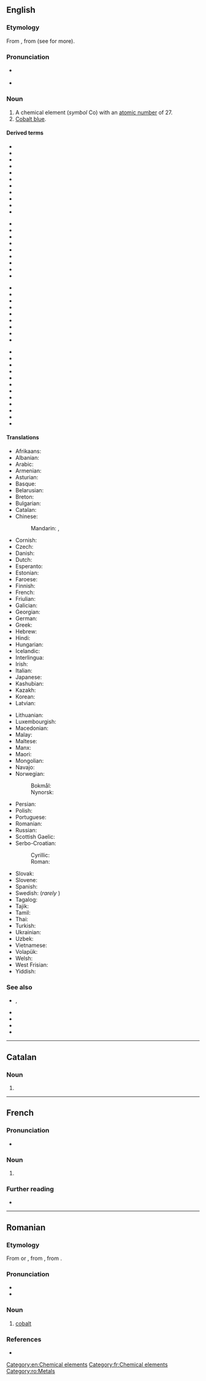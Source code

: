 {{also|Cobalt}}
==English==
{{wikipedia}}

===Etymology===
From {{etyl|de|en}} {{m|de|Kobold||goblin}}, from {{etyl|gmh|en}} (see {{m|en|Kobold}} for more).

{{elements|Co|iron|Fe|nickel|Ni}}

===Pronunciation===
* {{a|UK}} {{IPA|/ˈkəʊ.bɒlt/|lang=en}}
* {{audio|En-us-cobalt.ogg|Audio (US)|lang=en}}

===Noun===
{{en-noun|-|s}}

# A chemical element (''symbol'' Co) with an [[atomic number]] of 27.
# [[cobalt blue|Cobalt blue]].

====Derived terms====
{{rel-top4|terms derived from cobalt}}
* {{l|en|cobalamin}}
* {{l|en|cobaltamine}}
* {{l|en|cobaltammine}}
* {{l|en|cobalt-bicarbonate method}}
* {{l|en|cobalt-bloom}}
* {{l|en|cobalt blue}}
* {{l|en|cobalt bomb}}
* {{l|en|cobalt-bronze}}
* {{l|en|cobalt chloride}}
* {{l|en|cobalt crust}}
* {{l|en|cobalt dichloride}}
{{rel-mid4}}
* {{l|en|cobalt difluoride}}
* {{l|en|cobalt fluoride}}
* {{l|en|cobalt-glance}}
* {{l|en|cobalt green}}
* {{l|en|cobalti-}}
* {{l|en|cobaltic}}
* {{l|en|cobaltiferous}}
* {{l|en|cobaltine}}
* {{l|en|cobaltite}}
{{rel-mid4}}
* {{l|en|cobalto-}}
* {{l|en|cobaltous}}
* {{l|en|cobalt oxide}}
* {{l|en|cobalt-pyrites}}
* {{l|en|cobalt red}}
* {{l|en|cobalt-sixty}}
* {{l|en|cobalt-speiss}}
* {{l|en|cobalt ultramarine}}
* {{l|en|cobalt violet}}
{{rel-mid4}}
* {{l|en|cobalt-vitriol}}
* {{l|en|cobalt yellow}}
* {{l|en|cobamide}}
* {{l|en|cobinamide}}
* {{l|en|earthy cobalt}}
* {{l|en|gray cobalt}}
* {{l|en|grey cobalt}}
* {{l|en|radiocobalt}}
* {{l|en|red cobalt}}
* {{l|en|samarium-cobalt magnet}}
* {{l|en|silver-white cobalt}}
* {{l|en|tin-white cobalt}}
{{rel-bottom}}

====Translations====
{{trans-top|chemical element}}
* Afrikaans: {{t|af|kobalt}}
* Albanian: {{t+|sq|kobalt}}
* Arabic: {{t|ar|كُوبَلْت}}
* Armenian: {{t+|hy|կոբալտ}}
* Asturian: {{t|ast|cobaltu|m}}
* Basque: {{t|eu|kobaltoa}}
* Belarusian: {{t|be|ко́бальт|m}}
* Breton: {{t|br|kobalt|m}}
* Bulgarian: {{t|bg|коба́лт|m}}
* Catalan: {{t+|ca|cobalt|m}}
* Chinese:
*: Mandarin: {{t+|cmn|鈷|sc=Hani}}, {{t+|cmn|钴|tr=gǔ|sc=Hani}}
* Cornish: {{t|kw|cobolt}}
* Czech: {{t+|cs|kobalt|m}}
* Danish: {{t+|da|kobolt}}
* Dutch: {{t+|nl|kobalt|n}}
* Esperanto: {{t+|eo|kobalto}}
* Estonian: {{t+|et|koobalt}}
* Faroese: {{t|fo|kobolt|n}}
* Finnish: {{t+|fi|koboltti}}
* French: {{t+|fr|cobalt|m}}
* Friulian: {{t|fur|cobalt}}
* Galician: {{t+|gl|cobalto|m}}
* Georgian: {{t|ka|კობალტი}}
* German: {{t+|de|Kobalt|n}}
* Greek: {{t+|el|κοβάλτιο|n}}
* Hebrew: {{t+|he|קובלט|tr=qóbalt}}
* Hindi: {{t|hi|केत्वातु|tr=ketvaatu|sc=Deva}}
* Hungarian: {{t+|hu|kobalt}}
* Icelandic: {{t|is|kóbalt}}
* Interlingua: {{t|ia|cobalt}}
* Irish: {{t+|ga|cóbalt}}
* Italian: {{t+|it|cobalto|m}}
* Japanese: {{t+|ja|コバルト|tr=kobaruto}}
* Kashubian: {{t|csb|kabalt}}
* Kazakh: {{t+|kk|кобальт}}
* Korean: {{t+|ko|코발트|tr=kobalteu}}
* Latvian: {{t|lv|kobalts|m}}
{{trans-mid}}
* Lithuanian: {{t+|lt|kobaltas}}
* Luxembourgish: {{t|lb|Kobalt}}
* Macedonian: {{t|mk|кобалт|m}}
* Malay: {{t|ms|kobalt}}
* Maltese: {{t|mt|kobalt}}
* Manx: {{t|gv|cobalt}}
* Maori: {{t|mi|koporata}}
* Mongolian: {{t|mn|кобальт|m}}
* Navajo: {{t|nv|béésh łibáhí}}
* Norwegian:
*: Bokmål: {{t+|nb|kobolt|m|n}}
*: Nynorsk: {{t+|nn|kobolt|m}}
* Persian: {{t+|fa|کبالت|tr=kobâlt|sc=fa-Arab}}
* Polish: {{t+|pl|kobalt|m}}
* Portuguese: {{t+|pt|cobalto|m}}
* Romanian: {{t+|ro|cobalt|n}}
* Russian: {{t+|ru|ко́бальт|m}}
* Scottish Gaelic: {{t|gd|còbalt}}
* Serbo-Croatian:
*: Cyrillic: {{t|sh|кобалт|m}}
*: Roman: {{t+|sh|kobalt|m}}
* Slovak: {{t|sk|kobalt}}
* Slovene: {{t+|sl|kobalt}}
* Spanish: {{t+|es|cobalto|m}}
* Swedish: {{t+|sv|kobolt|c}} (''rarely'' {{g|n}})
* Tagalog: {{t|tl|kobalto}}
* Tajik: {{t|tg|kobal't}}
* Tamil: {{t|ta|மென்வெள்ளி}}
* Thai: {{t|th|โคบอลต์|tr=khōbon}}
* Turkish: {{t+|tr|kobalt}}
* Ukrainian: {{t|uk|ко́бальт|m}}
* Uzbek: {{t+|uz|кобальт}}
* Vietnamese: {{t|vi|coban}}
* Volapük: {{t+|vo|kobaltin}}
* Welsh: {{t+|cy|cobalt}}
* West Frisian: {{t|fy|kobalt}}
* Yiddish: {{t|yi|קאָבאַלט|m}}
{{trans-bottom}}

===See also===
* {{l|en|asbolan}}, {{l|en|asbolite}}
* {{l|en|erythrite}}
* {{l|en|glaucodot}}
* {{l|en|skutterudite}}
* {{l|en|smaltine}}

[[Category:en:Chemical elements]]

----

==Catalan==
{{elements|Co|ferro|Fe|níquel|Ni|lang=ca}}

===Noun===
{{ca-noun|m|-}}

# {{l|en|cobalt}}

----

==French==
{{wikipedia|lang=fr}}

===Pronunciation===
* {{IPA|/kɔ.balt/|lang=fr}}

===Noun===
{{fr-noun|m}}

# {{l|en|cobalt}}

===Further reading===
* {{R:TLFi}}

[[Category:fr:Chemical elements]]

----

==Romanian==
{{wikipedia|lang=ro}}
{{elements|Co|fier|Fe|nichel|Ni|lang=ro}}

===Etymology===
From {{etyl|fr|ro}} {{m|fr|cobalt}} or {{etyl|de|ro}} {{m|de|Kobalt}}, from {{etyl|de|ro}} {{m|de|Kobold||goblin}}, from {{etyl|gmh|ro}}.

===Pronunciation===
* {{IPA|/ˈkobalt/|lang=ro}}
* {{hyphenation|co|balt|lang=ro}}

===Noun===
{{ro-noun|n|-}}

# [[cobalt#English|cobalt]] {{gloss|chemical element}}

===References===
* {{R:DEX}}

[[Category:ro:Metals]]